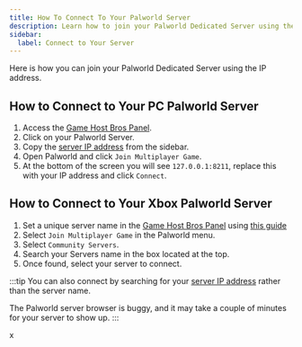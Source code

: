 ```yaml
---
title: How To Connect To Your Palworld Server
description: Learn how to join your Palworld Dedicated Server using the IP address.
sidebar:
  label: Connect to Your Server
---
```


Here is how you can join your Palworld Dedicated Server using the IP address.

## How to Connect to Your PC Palworld Server 

1. Access the [Game Host Bros Panel](https://panel.gamehostbros.com/).
2. Click on your Palworld Server.
3. Copy the [server IP address](https://www.youtube.com/watch?v=Ap7DtDF-wYg) from the sidebar.
4. Open Palworld and click `Join Multiplayer Game`.
5. At the bottom of the screen you will see `127.0.0.1:8211`, replace this with your IP address and click `Connect`.

## How to Connect to Your Xbox Palworld Server

1. Set a unique server name in the [Game Host Bros Panel](https://panel.gamehostbros.com/) using [this guide](https://guides.gamehostbros.com/games/palworld/change-server-name/)
2. Select `Join Multiplayer Game` in the Palworld menu.
3. Select `Community Servers`.
4. Search your Servers name in the box located at the top.
5. Once found, select your server to connect.

:::tip
You can also connect by searching for your [server IP address](https://www.youtube.com/watch?v=Ap7DtDF-wYg) rather than the server name.

The Palworld server browser is buggy, and it may take a couple of minutes for your server to show up.
:::

x